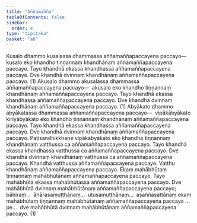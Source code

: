 ```yaml
---
title: "Aññamañña"
tableOfContents: false
sidebar:
  order: 4
type: "tipitaka"
basket: "ab"
---
```



<DynamicBreadcrumb />

<Division number="284">

<Paragraph number="877">
Kusalo dhammo kusalassa dhammassa aññamaññapaccayena paccayo—  kusalo eko khandho tiṇṇannaṃ khandhānaṃ aññamaññapaccayena paccayo. Tayo khandhā ekassa khandhassa aññamaññapaccayena paccayo. Dve khandhā dvinnaṃ khandhānaṃ aññamaññapaccayena paccayo. (1)
</Paragraph>

<Paragraph number="878">
Akusalo dhammo akusalassa dhammassa aññamaññapaccayena paccayo—  akusalo eko khandho tiṇṇannaṃ khandhānaṃ aññamaññapaccayena paccayo. Tayo khandhā ekassa khandhassa aññamaññapaccayena paccayo. Dve khandhā dvinnaṃ khandhānaṃ aññamaññapaccayena paccayo. (1)
</Paragraph>

<Paragraph number="879">
Abyākato dhammo abyākatassa dhammassa aññamaññapaccayena paccayo—  vipākābyākato kiriyābyākato eko khandho tiṇṇannaṃ khandhānaṃ aññamaññapaccayena paccayo. Tayo khandhā ekassa khandhassa aññamaññapaccayena paccayo. Dve khandhā dvinnaṃ khandhānaṃ aññamaññapaccayena paccayo. Paṭisandhikkhaṇe vipākābyākato eko khandho tiṇṇannaṃ khandhānaṃ vatthussa ca aññamaññapaccayena paccayo. Tayo khandhā ekassa khandhassa vatthussa ca aññamaññapaccayena paccayo. Dve khandhā dvinnaṃ khandhānaṃ vatthussa ca aññamaññapaccayena paccayo. Khandhā vatthussa aññamaññapaccayena paccayo. Vatthu khandhānaṃ aññamaññapaccayena paccayo. Ekaṃ mahābhūtaṃ tiṇṇannaṃ mahābhūtānaṃ aññamaññapaccayena paccayo. Tayo mahābhūtā ekassa mahābhūtassa aññamaññapaccayena paccayo. Dve mahābhūtā dvinnaṃ mahābhūtānaṃ aññamaññapaccayena paccayo; bāhiraṃ…  āhārasamuṭṭhānaṃ…  utusamuṭṭhānaṃ…  asaññasattānaṃ ekaṃ mahābhūtaṃ tiṇṇannaṃ mahābhūtānaṃ aññamaññapaccayena paccayo …pe…  dve mahābhūtā dvinnaṃ mahābhūtānaṃ aññamaññapaccayena paccayo. (1)
</Paragraph>
</Division>